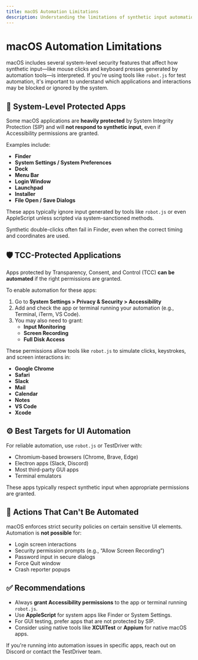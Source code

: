 ```yaml
---
title: macOS Automation Limitations
description: Understanding the limitations of synthetic input automation on macOS when using tools like robot.js in TestDriver.
---
```


# macOS Automation Limitations

macOS includes several system-level security features that affect how synthetic input—like mouse clicks and keyboard presses generated by automation tools—is interpreted. If you're using tools like `robot.js` for test automation, it's important to understand which applications and interactions may be blocked or ignored by the system.

## 🔐 System-Level Protected Apps

Some macOS applications are **heavily protected** by System Integrity Protection (SIP) and will **not respond to synthetic input**, even if Accessibility permissions are granted.

Examples include:

- **Finder**
- **System Settings / System Preferences**
- **Dock**
- **Menu Bar**
- **Login Window**
- **Launchpad**
- **Installer**
- **File Open / Save Dialogs**

These apps typically ignore input generated by tools like `robot.js` or even AppleScript unless scripted via system-sanctioned methods.

<Alert type="warning" title="Heads up">
Synthetic double-clicks often fail in Finder, even when the correct timing and coordinates are used.
</Alert>

## 🛡️ TCC-Protected Applications

Apps protected by Transparency, Consent, and Control (TCC) **can be automated** if the right permissions are granted.

To enable automation for these apps:

1. Go to **System Settings > Privacy & Security > Accessibility**
2. Add and check the app or terminal running your automation (e.g., Terminal, iTerm, VS Code).
3. You may also need to grant:
   - **Input Monitoring**
   - **Screen Recording**
   - **Full Disk Access**

These permissions allow tools like `robot.js` to simulate clicks, keystrokes, and screen interactions in:

- **Google Chrome**
- **Safari**
- **Slack**
- **Mail**
- **Calendar**
- **Notes**
- **VS Code**
- **Xcode**

## ⚙️ Best Targets for UI Automation

For reliable automation, use `robot.js` or TestDriver with:

- Chromium-based browsers (Chrome, Brave, Edge)
- Electron apps (Slack, Discord)
- Most third-party GUI apps
- Terminal emulators

These apps typically respect synthetic input when appropriate permissions are granted.

## 🚫 Actions That Can't Be Automated

macOS enforces strict security policies on certain sensitive UI elements. Automation is **not possible** for:

- Login screen interactions
- Security permission prompts (e.g., “Allow Screen Recording”)
- Password input in secure dialogs
- Force Quit window
- Crash reporter popups

## ✅ Recommendations

- Always **grant Accessibility permissions** to the app or terminal running `robot.js`.
- Use **AppleScript** for system apps like Finder or System Settings.
- For GUI testing, prefer apps that are not protected by SIP.
- Consider using native tools like **XCUITest** or **Appium** for native macOS apps.

<Alert type="info" title="Need Help?">
If you're running into automation issues in specific apps, reach out on Discord or contact the TestDriver team.
</Alert>
